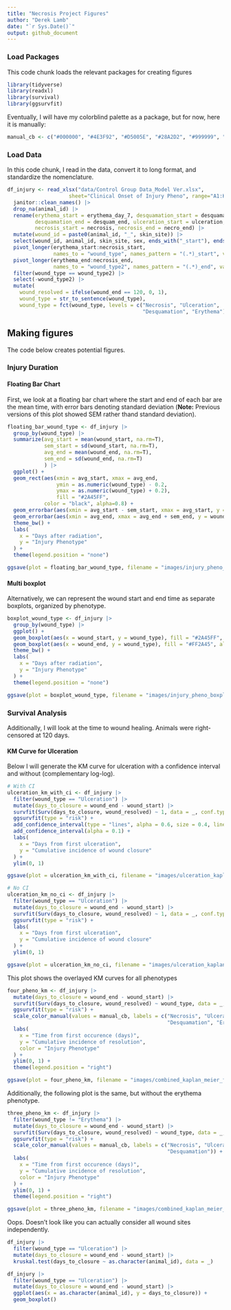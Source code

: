 ```yaml
---
title: "Necrosis Project Figures"
author: "Derek Lamb"
date: "`r Sys.Date()`"
output: github_document
---
```


### Load Packages
This code chunk loads the relevant packages for creating figures 
```r
library(tidyverse)
library(readxl)
library(survival)
library(ggsurvfit)
```

Eventually, I will have my colorblind palette as a package, but for now, here it is manually:

```r
manual_cb <- c("#000000", "#4E3F92", "#D5005E", "#28A2D2", "#999999", "#009B77", "#CC49A7",   "#00739E", "#862AAF", "#666666")
```


### Load Data
In this code chunk, I read in the data, convert it to long format, and standardize the nomenclature.
```r
df_injury <- read_xlsx("data/Control Group Data_Model Ver.xlsx",
                    sheet="Clinical Onset of Injury Pheno", range="A1:K36") |> 
  janitor::clean_names() |> 
  drop_na(animal_id) |> 
  rename(erythema_start = erythema_day_7, desquamation_start = desquamation, 
         desquamation_end = desquam_end, ulceration_start = ulceration, ulceration_end = ulc_end,
         necrosis_start = necrosis, necrosis_end = necro_end) |> 
  mutate(wound_id = paste0(animal_id, "_", skin_site)) |> 
  select(wound_id, animal_id, skin_site, sex, ends_with("_start"), ends_with("_end")) |> 
  pivot_longer(erythema_start:necrosis_start,
               names_to = "wound_type", names_pattern = "(.*)_start", values_to = "wound_start") |> 
  pivot_longer(erythema_end:necrosis_end,
               names_to = "wound_type2", names_pattern = "(.*)_end", values_to = "wound_end") |> 
  filter(wound_type == wound_type2) |> 
  select(-wound_type2) |> 
  mutate(
    wound_resolved = ifelse(wound_end == 120, 0, 1),
    wound_type = str_to_sentence(wound_type),
    wound_type = fct(wound_type, levels = c("Necrosis", "Ulceration", 
                                            "Desquamation", "Erythema")))
```


## Making figures
The code below creates potential figures.

### Injury Duration

#### Floating Bar Chart
First, we look at a floating bar chart where the start and end of each bar are the mean time, with error bars denoting standard deviation (**Note:** Previous versions of this plot showed SEM rather thand standard deviation).

```r
floating_bar_wound_type <- df_injury |> 
  group_by(wound_type) |> 
  summarize(avg_start = mean(wound_start, na.rm=T), 
            sem_start = sd(wound_start, na.rm=T),
            avg_end = mean(wound_end, na.rm=T),
            sem_end = sd(wound_end, na.rm=T)
            ) |> 
  ggplot() +
  geom_rect(aes(xmin = avg_start, xmax = avg_end, 
                ymin = as.numeric(wound_type) - 0.2, 
                ymax = as.numeric(wound_type) + 0.2),
                fill = "#2A45FF", 
            color = "black", alpha=0.8) +
  geom_errorbar(aes(xmin = avg_start - sem_start, xmax = avg_start, y = wound_type), width = 0.2)+
  geom_errorbar(aes(xmin = avg_end, xmax = avg_end + sem_end, y = wound_type), width = 0.2) +
  theme_bw() +
  labs(
    x = "Days after radiation",
    y = "Injury Phenotype"
  ) +
  theme(legend.position = "none")

ggsave(plot = floating_bar_wound_type, filename = "images/injury_pheno_floating_bar_start_and_end.png")
```


#### Multi boxplot
Alternatively, we can represent the wound start and end time as separate boxplots, organized by phenotype.

```r
boxplot_wound_type <- df_injury |> 
  group_by(wound_type) |> 
  ggplot() +
  geom_boxplot(aes(x = wound_start, y = wound_type), fill = "#2A45FF", alpha = 0.8) +
  geom_boxplot(aes(x = wound_end, y = wound_type), fill = "#FF2A45", alpha = 0.8) +
  theme_bw() +
  labs(
    x = "Days after radiation",
    y = "Injury Phenotype"
  ) +
  theme(legend.position = "none") 

ggsave(plot = boxplot_wound_type, filename = "images/injury_pheno_boxplot_start_and_end.png")
```


### Survival Analysis 
Additionally, I will look at the time to wound healing. Animals were right-censored at 120 days.

#### KM Curve for Ulceration

Below I will generate the KM curve for ulceration with a confidence interval and without (complementary log-log).

```r
# With CI
ulceration_km_with_ci <- df_injury |> 
  filter(wound_type == "Ulceration") |> 
  mutate(days_to_closure = wound_end - wound_start) |> 
  survfit(Surv(days_to_closure, wound_resolved) ~ 1, data = _, conf.type = "log-log") |> 
  ggsurvfit(type = "risk") +
  add_confidence_interval(type = "lines", alpha = 0.6, size = 0.4, linetype = "dashed") +
  add_confidence_interval(alpha = 0.1) + 
  labs(
    x = "Days from first ulceration",
    y = "Cumulative incidence of wound closure"
  ) +
  ylim(0, 1)

ggsave(plot = ulceration_km_with_ci, filename = "images/ulceration_kaplan_meier_with_ci.png")

# No CI
ulceration_km_no_ci <- df_injury |> 
  filter(wound_type == "Ulceration") |> 
  mutate(days_to_closure = wound_end - wound_start) |> 
  survfit(Surv(days_to_closure, wound_resolved) ~ 1, data = _, conf.type = "log-log") |> 
  ggsurvfit(type = "risk") +
  labs(
    x = "Days from first ulceration",
    y = "Cumulative incidence of wound closure"
  ) +
  ylim(0, 1)

ggsave(plot = ulceration_km_no_ci, filename = "images/ulceration_kaplan_meier_no_ci.png")
```

This plot shows the overlayed KM curves for all phenotypes

```r
four_pheno_km <- df_injury |> 
  mutate(days_to_closure = wound_end - wound_start) |> 
  survfit(Surv(days_to_closure, wound_resolved) ~ wound_type, data = _, conf.type = "log-log") |> 
  ggsurvfit(type = "risk") +
  scale_color_manual(values = manual_cb, labels = c("Necrosis", "Ulceration", 
                                                    "Desquamation", "Erythema")) +
  labs(
    x = "Time from first occurence (days)",
    y = "Cumulative incidence of resolution",
    color = "Injury Phenotype"
  ) +
  ylim(0, 1) +
  theme(legend.position = "right")

ggsave(plot = four_pheno_km, filename = "images/combined_kaplan_meier_four_phenos.png")
```

Additionally, the following plot is the same, but without the erythema phenotype.
```r
three_pheno_km <- df_injury |> 
  filter(wound_type != "Erythema") |> 
  mutate(days_to_closure = wound_end - wound_start) |> 
  survfit(Surv(days_to_closure, wound_resolved) ~ wound_type, data = _, conf.type = "log-log") |> 
  ggsurvfit(type = "risk") +
  scale_color_manual(values = manual_cb, labels = c("Necrosis", "Ulceration", 
                                                    "Desquamation")) +
  labs(
    x = "Time from first occurence (days)",
    y = "Cumulative incidence of resolution",
    color = "Injury Phenotype"
  ) +
  ylim(0, 1) +
  theme(legend.position = "right")

ggsave(plot = three_pheno_km, filename = "images/combined_kaplan_meier_three_phenos.png")
```

Oops. Doesn't look like you can actually consider all wound sites independently.
```r
df_injury |> 
  filter(wound_type == "Ulceration") |> 
  mutate(days_to_closure = wound_end - wound_start) |> 
  kruskal.test(days_to_closure ~ as.character(animal_id), data = _) 

df_injury |> 
  filter(wound_type == "Ulceration") |> 
  mutate(days_to_closure = wound_end - wound_start) |> 
  ggplot(aes(x = as.character(animal_id), y = days_to_closure)) +
  geom_boxplot()
```

